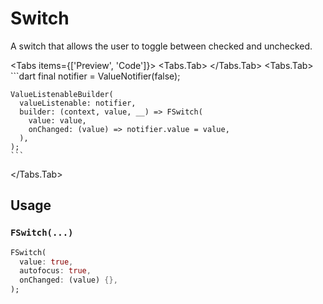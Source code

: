 
# Switch
A switch that allows the user to toggle between checked and unchecked.

<Tabs items={['Preview', 'Code']}>
  <Tabs.Tab>
    <Widget name='switch' query={{}}/>
  </Tabs.Tab>
  <Tabs.Tab>
    ```dart
    final notifier = ValueNotifier(false);

    ValueListenableBuilder(
      valueListenable: notifier,
      builder: (context, value, __) => FSwitch(
        value: value,
        onChanged: (value) => notifier.value = value,
      ),
    );
    ```
  </Tabs.Tab>
</Tabs>

## Usage

### `FSwitch(...)`

```dart
FSwitch(
  value: true,
  autofocus: true,
  onChanged: (value) {},
);
```
